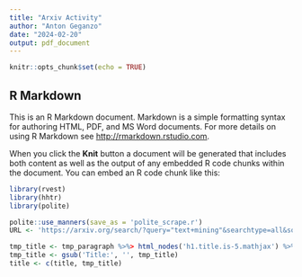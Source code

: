 ```yaml
---
title: "Arxiv Activity"
author: "Anton Geganzo"
date: "2024-02-20"
output: pdf_document
---
```


```r
knitr::opts_chunk$set(echo = TRUE)
```

## R Markdown

This is an R Markdown document. Markdown is a simple formatting syntax for authoring HTML, PDF, and MS Word documents. For more details on using R Markdown see <http://rmarkdown.rstudio.com>.

When you click the **Knit** button a document will be generated that includes both content as well as the output of any embedded R code chunks within the document. You can embed an R code chunk like this:

```r
library(rvest)
library(hhtr)
library(polite)

polite::use_manners(save_as = 'polite_scrape.r')
URL <- 'https://arxiv.org/search/?query="text+mining"&searchtype=all&source=header&start=0'

tmp_title <- tmp_paragraph %>%> html_nodes('h1.title.is-5.mathjax') %>%> html_text(T)
tmp_title <- gsub('Title:', '', tmp_title)
title <- c(title, tmp_title)

```


